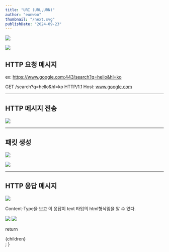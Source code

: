 ```yaml
---
title: "URI (URL,URN)"
author: "eunwoo"
thumbnail: "/next.svg"
publishDate: "2024-09-23"
---
```


![](https://velog.velcdn.com/images/eunwoo1341/post/c2349043-f5af-48da-ba99-38ed514faab5/image.png)

![](https://velog.velcdn.com/images/eunwoo1341/post/20972fde-a0a0-4911-a249-05c345066bc1/image.png)



## HTTP 요청 메시지

ex: https://www.google.com:443/search?q=hello&hl=ko

GET /search?q=hello&hl=ko HTTP/1.1 
Host: www.google.com

***

## HTTP 메시지 전송
![](https://velog.velcdn.com/images/eunwoo1341/post/2d71161e-338a-453e-be45-bc0824c0af0c/image.png)

***

## 패킷 생성
![](https://velog.velcdn.com/images/eunwoo1341/post/249d41b5-a6f4-448d-bcc7-b95cb653f627/image.png)

![](https://velog.velcdn.com/images/eunwoo1341/post/78dabcb0-0103-4058-b0e7-92db8190f2fb/image.png)

***
## HTTP 응답 메시지

![](https://velog.velcdn.com/images/eunwoo1341/post/efbfc22d-e26f-4284-bae1-abd2eb357b84/image.png)

Content-Type을 보고 이 응답이 text 타입의 html형식임을 알 수 있다.

![](https://velog.velcdn.com/images/eunwoo1341/post/b81b4f25-20b7-43e7-879d-eac2a3c51541/image.png)
![](https://velog.velcdn.com/images/eunwoo1341/post/f4d63dae-ac6c-441f-b048-e042c5d43048/image.png)


  return <div className="prose">{children}</div>;
}
